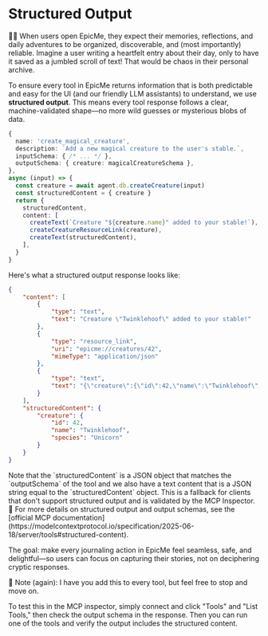 # Structured Output

👨‍💼 When users open EpicMe, they expect their memories, reflections, and daily adventures to be organized, discoverable, and (most importantly) reliable. Imagine a user writing a heartfelt entry about their day, only to have it saved as a jumbled scroll of text! That would be chaos in their personal archive.

To ensure every tool in EpicMe returns information that is both predictable and easy for the UI (and our friendly LLM assistants) to understand, we use **structured output**. This means every tool response follows a clear, machine-validated shape—no more wild guesses or mysterious blobs of data.

```ts filename=src/tools.ts nocopy lines=5,9,11,15
{
  name: 'create_magical_creature',
  description: `Add a new magical creature to the user's stable.`,
  inputSchema: { /* ... */ },
  outputSchema: { creature: magicalCreatureSchema },
},
async (input) => {
  const creature = await agent.db.createCreature(input)
  const structuredContent = { creature }
  return {
    structuredContent,
    content: [
      createText(`Creature "${creature.name}" added to your stable!`),
      createCreatureResourceLink(creature),
      createText(structuredContent),
    ],
  }
}
```

Here's what a structured output response looks like:

```json nocopy
{
	"content": [
		{
			"type": "text",
			"text": "Creature \"Twinklehoof\" added to your stable!"
		},
		{
			"type": "resource_link",
			"uri": "epicme://creatures/42",
			"mimeType": "application/json"
		},
		{
			"type": "text",
			"text": "{\"creature\":{\"id\":42,\"name\":\"Twinklehoof\",\"species\":\"Unicorn\"}}"
		}
	],
	"structuredContent": {
		"creature": {
			"id": 42,
			"name": "Twinklehoof",
			"species": "Unicorn"
		}
	}
}
```

<callout-info>
	Note that the `structuredContent` is a JSON object that matches the
	`outputSchema` of the tool and we also have a text content that is a JSON
	string equal to the `structuredContent` object. This is a fallback for clients
	that don't support structured output and is validated by the MCP Inspector.
</callout-info>

<callout-muted>
	📜 For more details on structured output and output schemas, see the [official
	MCP
	documentation](https://modelcontextprotocol.io/specification/2025-06-18/server/tools#structured-content).
</callout-muted>

The goal: make every journaling action in EpicMe feel seamless, safe, and delightful—so users can focus on capturing their stories, not on deciphering cryptic responses.

<callout-info>
	🐨 Note (again): I have you add this to every tool, but feel free to stop and
	move on.
</callout-info>

To test this in the MCP inspector, simply connect and click "Tools" and "List Tools," then check the output schema in the response. Then you can run one of the tools and verify the output includes the structured content.
